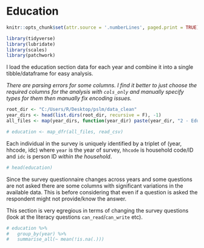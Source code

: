 # Education

```r
knitr::opts_chunk$set(attr.source = '.numberLines', paged.print = TRUE)
```

```r
library(tidyverse)
library(lubridate)
library(scales)
library(patchwork)
```

I load the education section data for each year and combine it into a single tibble/dataframe for easy analysis. 

*There are parsing errors for some columns. I find it better to just choose the required columns for the analysis with `cols_only` and manually specify types for them then manually fix encoding issues.*

```r
root_dir <- "C:/Users/R/Desktop/pslm/data_clean"
year_dirs <- head(list.dirs(root_dir, recursive = F), -1)
all_files <- map(year_dirs, function(year_dir) paste(year_dir, "2 - Education.csv", sep="/"))

# education <- map_dfr(all_files, read_csv)
```

Each individual in the survey is uniquely identified by a triplet of (year, hhcode, idc) where `year` is the year of survey, `hhcode` is household code/ID and `idc` is person ID *within the household*. 

```r
# head(education)
```

Since the survey questionnaire changes across years and some questions are not asked there are some columns with significant variations in the available data. This is before considering that even if a question is asked the respondent might not provide/know the answer. 

This section is very egregious in terms of changing the survey questions (look at the literacy questions `can_read`/`can_write` etc). 

```r
# education %>% 
#   group_by(year) %>% 
#   summarise_all(~ mean(!is.na(.)))
```


